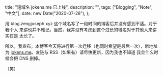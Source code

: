   title: "短域名 jokens.me 已上线",
  description: "",
  tags: ["Blogging", "Note", "中文"],
  date: new Date("2020-07-28"),
};

用 blog.zengjoseph.xyz 这个域名写了一段时间的博客后并没有感到不适。对于我个人
来讲也并不难记。当然，我并没有考虑到这个过长的域名对于其他人来讲实在是
太长了。

所以，我宣布，本博客今天将进行第一次迁移（也同时希望是最后一次），新地址为
[jokens.me](/)。友链与 RSS（如果有）请尽快更新，因为我也不知道
我会什么时候会把 DNS 删掉。

（笑）
